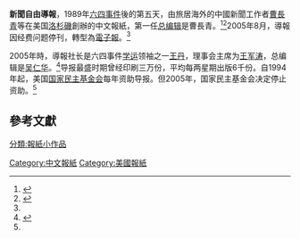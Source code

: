 '''新聞自由導報'''，1989年[[六四事件|六四事件]]後的第五天，由旅居海外的中國新聞工作者[[曹長青|曹長青]]等在美国[[洛杉磯|洛杉磯]]創辦的中文報紙，第一任[[总编辑|总编辑]]是曹長青。<ref name="voa">{{cite news | url=http://www.voachinese.com/content/a-21-w2005-08-03-voa64-58848327/1097553.html | title=新聞自由導報轉為網絡版 | publisher=[[美国之音|美国之音]] | date=2005年8月2日 | access-date=2013-11-25 | archive-url=https://web.archive.org/web/20131202235148/http://www.voachinese.com/content/a-21-w2005-08-03-voa64-58848327/1097553.html | archive-date=2013-12-02 | dead-url=no }}</ref><ref>{{cite web | url=http://www.64memo.com/b5/5916.htm | title=大陸民運領袖 還要多多歷練 | author=[[朱高正|朱高正]] | publisher=[[聯合報|聯合報]] | date=1990年5月31日 | access-date=2013-11-25 | archive-url=https://web.archive.org/web/20131203031129/http://www.64memo.com/b5/5916.htm | archive-date=2013-12-03 | dead-url=no }}</ref>2005年8月，導報因经费问题停刊，轉型為[[電子報|電子報]]。<ref name="voa"/>

2005年時，導報社长是六四事件[[学运|学运]]领袖之一[[王丹|王丹]]，理事会主席为[[王军涛|王军涛]]，总编辑是[[吴仁华|吴仁华]]。<ref name="rfa">{{cite news | url=http://www.rfa.org/mandarin/yataibaodao/chuban-20050803.html | title=《新闻自由导报》改变出版形式 | date=2005-08-03 | publisher=自由亚洲电台 | access-date=2013-11-25 | archive-url=https://web.archive.org/web/20141209085042/http://www.rfa.org/mandarin/yataibaodao/chuban-20050803.html | archive-date=2014-12-09 | dead-url=no }}</ref>导报最盛时期曾经印刷三万份，平均每两星期出版6千份。自1994年起，美国[[国家民主基金会|国家民主基金会]]每年资助导报。但2005年，国家民主基金会决定停止资助。<ref name="rfa"/>

==參考文獻==
{{reflist}}

[[分類:報紙小作品|分類:報紙小作品]]
[[Category:中文報紙|Category:中文報紙]]
[[Category:美國報紙|Category:美國報紙]]